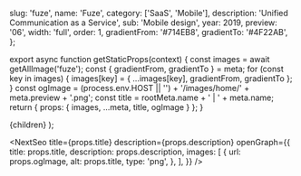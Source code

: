 
  slug: 'fuze',
  name: 'Fuze',
  category: ['SaaS', 'Mobile'],
  description: 'Unified Communication as a Service',
  sub: 'Mobile design',
  year: 2019,
  preview: '06',
  width: 'full',
  order: 1,
  gradientFrom: '#714EB8',
  gradientTo: '#4F22AB',
};

export async function getStaticProps(context) {
  const images = await getAllImage('fuze');
  const { gradientFrom, gradientTo } = meta;
  for (const key in images) {
    images[key] = { ...images[key], gradientFrom, gradientTo };
  }
  const ogImage =
    (process.env.HOST || '') + '/images/home/' + meta.preview + '.png';
  const title = rootMeta.name + ' | ' + meta.name;
  return { props: { images, ...meta, title, ogImage } };
}

  <Layout title={meta.name} p="2xl:t-8">
    {children}
  </Layout>
);

<NextSeo
  title={props.title}
  description={props.description}
  openGraph={{
    title: props.title,
    description: props.description,
    images: [
      {
        url: props.ogImage,
        alt: props.title,
        type: 'png',
      },
    ],
  }}
/>

<Title text="Unified Communication as a Service (UCaaS)" sub="Fuze 2018" />

<FullWidth>
  <Image {...props.images['hero']} />
</FullWidth>

<RegularWidth>
  <Paragraph>
    <div className="mb-3">
      Power every business conversation with Fuze Mobile on the go. Stay
      connected to coworkers, customers and partners anywhere, anytime on any
      device. Seamlessly communicate with one app using voice calling, video
      meetings, contact center, chat messaging and content sharing.
    </div>
  </Paragraph>
</RegularWidth>

<RegularWidth>
  <AppStoreItem
    url="https://apps.apple.com/us/app/fuze-mobile/id1160444971"
    name="Fuze"
    s={4.7}
    r="3k"
    i="https://is3-ssl.mzstatic.com/image/thumb/Purple126/v4/0e/39/14/0e39140e-187c-8367-3c28-66bb7229a3b5/AppIcon-0-1x_U007emarketing-0-7-0-sRGB-85-220.png/230x0w.webp"
  />
</RegularWidth>

<RegularWidth>
  <Header>1 — Main tabs</Header>
</RegularWidth>

<RegularWidth>
  <TwoColumns>
    <Image
      {...props.images['main_01']}
      caption="Recents tab: keep up with all business messaging in one convenient place."
      captionAlignment="center"
    />
    <Image
      {...props.images['main_02']}
      caption="Meetings tab: Never miss a meeting with Fuze calendar."
      captionAlignment="center"
    />
  </TwoColumns>
  <TwoColumns>
    <Image
      {...props.images['main_03']}
      caption="Familiar and ergonomic dialpad."
      captionAlignment="center"
    />
    <Image
      {...props.images['main_04']}
      caption="Access your profile and settings with a side bar menu."
      captionAlignment="center"
    />
  </TwoColumns>
</RegularWidth>

<RegularWidth>
  <Header>2 — Calling</Header>
</RegularWidth>

<RegularWidth>
  <Image {...props.images['call_hero']} />
</RegularWidth>

<RegularWidth>
  <TwoColumns>
    <Image
      {...props.images['call_01']}
      caption="Never miss a call with our beautiful and attention-grabbing interface."
      captionAlignment="center"
    />
    <Image
      {...props.images['call_02']}
      caption="Easily turn a voice call into a video call with a simple switch."
      captionAlignment="center"
    />
  </TwoColumns>
  <TwoColumns>
    <Image
      {...props.images['call_03']}
      caption="Uncover opportunities and close business deals with Caller Insights."
      captionAlignment="center"
    />
    <Image
      {...props.images['call_04']}
      caption="Being truly mobile with our ergonomic Car Mode interface."
      captionAlignment="center"
    />
  </TwoColumns>
</RegularWidth>

<RegularWidth>
  <Header>3 — Meeting</Header>
</RegularWidth>

<RegularWidth>
  <Image {...props.images['meet_hero']} />
</RegularWidth>

<RegularWidth>
  <TwoColumns>
    <Image
      {...props.images['meet_01']}
      caption="Take your meetings with you, anywhere."
      captionAlignment="center"
    />
    <Image
      {...props.images['meet_02']}
      caption="Being closer to your co-workers more than ever with a full-screen meeting experience."
      captionAlignment="center"
    />
  </TwoColumns>
  <TwoColumns>
    <Image
      {...props.images['meet_03']}
      caption="Manage meetings easily with Fuze Roster List"
      captionAlignment="center"
    />
    <Image
      {...props.images['meet_04']}
      caption="Feature-rich meeting capabilities, all in your mobile device."
      captionAlignment="center"
    />
  </TwoColumns>
  <TwoColumns>
    <Image
      {...props.images['meet_05']}
      caption="Watch screen-share and manage your meetings, all in one view."
      captionAlignment="center"
    />
    <Image
      {...props.images['meet_06']}
      caption="Flexibly choose the best layouts for your meetings."
      captionAlignment="center"
    />
  </TwoColumns>
  <TwoColumns>
    <Image
      {...props.images['meet_07']}
      caption="Screen-share right from your mobile device."
      captionAlignment="center"
    />
    <Image
      {...props.images['meet_08']}
      caption="Limited network connectivity? Dial-in instead."
      captionAlignment="center"
    />
  </TwoColumns>
</RegularWidth>

<RegularWidth>
  <Header>4 — Chatting & collaborating</Header>
</RegularWidth>

<RegularWidth>
  <Image {...props.images['chat_hero']} />
</RegularWidth>

<RegularWidth>
  <TwoColumns>
    <Image
      {...props.images['chat_01']}
      caption="Be more mindful of work / life boundaries with Quiet Mode."
      captionAlignment="center"
    />
    <Image
      {...props.images['chat_02']}
      caption="Information-rich business profile."
      captionAlignment="center"
    />
  </TwoColumns>
  <TwoColumns>
    <Image
      {...props.images['chat_03']}
      caption="View and download files easily on mobile."
      captionAlignment="center"
    />
    <Image
      {...props.images['chat_04']}
      caption="Search anything with our powerful search semantics."
      captionAlignment="center"
    />
  </TwoColumns>
</RegularWidth>
